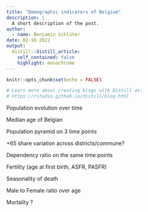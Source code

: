 ```yaml
---
title: "Demographic indicators of Belgium"
description: |
  A short description of the post.
author:
  - name: Benjamin Schlüter
date: 02-10-2022
output:
  distill::distill_article:
    self_contained: false
    highlight: monochrome
---
```



```r
knitr::opts_chunk$set(echo = FALSE)

# Learn more about creating blogs with Distill at:
# https://rstudio.github.io/distill/blog.html

```

Population evolution over time

Median age of Belgian

Population pyramid on 3 time points

+65 share variation across districts/commune?

Dependency ratio on the same time points

Fertility (age at first birth, ASFR, PASFR)

Seasonality of death

Male to Female ratio over age

Mortality ?


